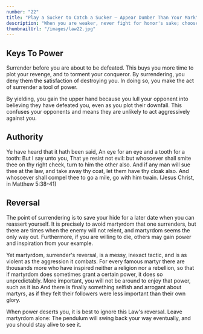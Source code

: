 ```yaml
---
number: "22"
title: "Play a Sucker to Catch a Sucker – Appear Dumber Than Your Mark"
description: "When you are weaker, never fight for honor's sake; choose surrender instead. Surrender gives you time to recover, time to torment and irritate your conqueror, time to wait for his power to wane. Do not give him the satisfaction oJ fighting and defeating you-surrender first. By turning the other cheek you infuriate and unsettle him. Make surrender a tool of power."
thumbnailUrl: "/images/law22.jpg"
---
```


## Keys To Power

Surrender before you are about to be defeated. This buys you more time to plot your revenge, and to torment your conqueror. By surrendering, you deny them the satisfaction of destroying you. In doing so, you make the act of surrender a tool of power.

By yielding, you gain the upper hand because you lull your opponent into believing they have defeated you, even as you plot their downfall. This confuses your opponents and means they are unlikely to act aggressively against you.

## Authority

Ye have heard that it hath been said, An eye for an eye and a tooth for a tooth: But I say unto you, That ye resist not evil: but whosoever shall smite thee on thy right cheek, turn to him the other also. And if any man will sue thee at the law, and take away thy coat, let them have thy cloak also. And whosoever shall compel thee to go a mile, go with him twain. (Jesus Christ, in Matthew 5:38-41)

## Reversal

The point of surrendering is to save your hide for a later date when you can reassert yourself. It is precisely to avoid martyrdom that one surrenders, but there are times when the enemy will not relent, and martyrdom seems the only way out. Furthermore, if you are willing to die, others may gain power and inspiration from your example.

Yet martyrdom, surrender's reversal, is a messy, inexact tactic, and is as violent as the aggression it combats. For every famous martyr there are thousands more who have inspired neither a religion nor a rebellion, so that if martyrdom does sometimes grant a certain power, it does so unpredictably. More important, you will not be around to enjoy that power, such as it iso And there is finally something selfish and arrogant about martyrs, as if they felt their followers were less important than their own glory.

When power deserts you, it is best to ignore this Law's reversal. Leave martyrdom alone: The pendulum will swing back your way eventually, and you should stay alive to see it.
